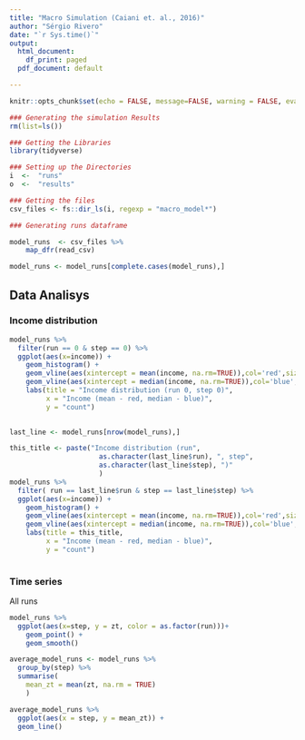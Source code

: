 ```yaml
---
title: "Macro Simulation (Caiani et. al., 2016)"
author: "Sérgio Rivero"
date: "`r Sys.time()`"
output:
  html_document:
    df_print: paged
  pdf_document: default

---
```




```r

knitr::opts_chunk$set(echo = FALSE, message=FALSE, warning = FALSE, eval = TRUE)

### Generating the simulation Results
rm(list=ls())
```



```r

### Getting the Libraries
library(tidyverse)

```


```r

### Setting up the Directories
i  <-  "runs"
o  <-  "results"
```



```r

### Getting the files 
csv_files <- fs::dir_ls(i, regexp = "macro_model*")

```



```r

### Generating runs dataframe

model_runs  <- csv_files %>%
    map_dfr(read_csv)

model_runs <- model_runs[complete.cases(model_runs),]

```


## Data Analisys



### Income distribution


```r


model_runs %>%
  filter(run == 0 & step == 0) %>%
  ggplot(aes(x=income)) +
    geom_histogram() +
    geom_vline(aes(xintercept = mean(income, na.rm=TRUE)),col='red',size=.5) +
    geom_vline(aes(xintercept = median(income, na.rm=TRUE)),col='blue',size=.5) +
    labs(title = "Income distribution (run 0, step 0)",
         x = "Income (mean - red, median - blue)",
         y = "count")
    
```




```r

last_line <- model_runs[nrow(model_runs),]

this_title <- paste("Income distribution (run", 
                      as.character(last_line$run), ", step", 
                      as.character(last_line$step), ")"
                      )
model_runs %>%
  filter( run == last_line$run & step == last_line$step) %>%
  ggplot(aes(x=income)) +
    geom_histogram() +
    geom_vline(aes(xintercept = mean(income, na.rm=TRUE)),col='red',size=.5) +
    geom_vline(aes(xintercept = median(income, na.rm=TRUE)),col='blue',size=.5) +
    labs(title = this_title,
         x = "Income (mean - red, median - blue)",
         y = "count")
    
```


### Time series

All runs

```r
model_runs %>%
  ggplot(aes(x=step, y = zt, color = as.factor(run)))+
    geom_point() +
    geom_smooth()

```


```r

average_model_runs <- model_runs %>%
  group_by(step) %>%
  summarise(
    mean_zt = mean(zt, na.rm = TRUE)
    )
```


```r
average_model_runs %>%
  ggplot(aes(x = step, y = mean_zt)) +
  geom_line() 

```



